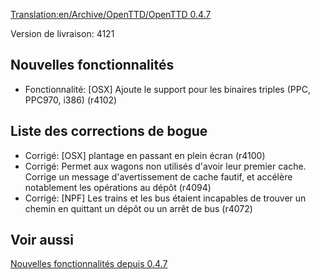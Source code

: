 [[Translation:en/Archive/OpenTTD/OpenTTD 0.4.7]]


{{fr/Archive/OpenTTD/Livraison|prec=en/Archive/OpenTTD/OpenTTD 0.4.6|suiv=en/Archive/OpenTTD/OpenTTD 0.4.8|date=26/03/2006}}

Version de livraison: 4121

==Nouvelles fonctionnalités==
*Fonctionnalité: [OSX] Ajoute le support pour les binaires triples (PPC, PPC970, i386) (r4102) 

==Liste des corrections de bogue==
*Corrigé: [OSX] plantage en passant en plein écran (r4100) 
*Corrigé: Permet aux wagons non utilisés d'avoir leur premier cache. Corrige un message d'avertissement de cache fautif, et accélère notablement les opérations au dépôt (r4094) 
*Corrigé: [NPF] Les trains et les bus étaient incapables de trouver un chemin en quittant un dépôt ou un arrêt de bus (r4072)

==Voir aussi==
[[fr/Archive/Lists/Nouvelles fonctionnalités depuis 0.4.7|Nouvelles fonctionnalités depuis 0.4.7]]